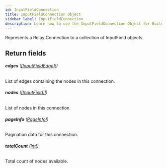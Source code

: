 ```yaml
---
id: InputFieldConnection
title: InputFieldConnection Object
sidebar_label: InputFieldConnection
description: Learn how to use the InputFieldConnection Object for Builder's API.
---
```


Represents a Relay Connection to a collection of InputField objects.

## Return fields

###### <b>edges</b> ([[InputFieldEdge]!](/self-managed/composer/builder/api/schema/object/InputFieldEdge.mdx))

List of edges containing the nodes in this connection.

###### <b>nodes</b> ([[InputField]!](/self-managed/composer/builder/api/schema/object/InputField.mdx))

List of nodes in this connection.

###### <b>pageInfo</b> ([PageInfo!](/self-managed/composer/builder/api/schema/object/PageInfo.mdx))

Pagination data for this connection.

###### <b>totalCount</b> ([Int!](/self-managed/composer/builder/api/schema/scalar/Int.mdx))

Total count of nodes available.
